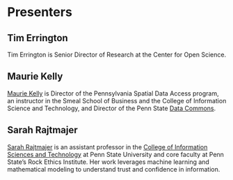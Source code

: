 # Presenters {-}

## Tim Errington {-}

Tim Errington is Senior Director of Research at the Center for Open Science.

## Maurie Kelly {-}

[Maurie Kelly](https://iee.psu.edu/people/maurie-kelly) is Director of the Pennsylvania Spatial Data Access program, an instructor in the Smeal School of Business and the College of Information Science and Technology, and Director of the Penn State [Data Commons](https://www.datacommons.psu.edu).

## Sarah Rajtmajer {-}

[Sarah Rajtmajer](https://ist.psu.edu/directory/smr48) is an assistant professor in the [College of Information Sciences and Technology](https://ist.psu.edu) at Penn State University and core faculty at Penn State's Rock Ethics Institute. Her work leverages machine learning and mathematical modeling to understand trust and confidence in information.